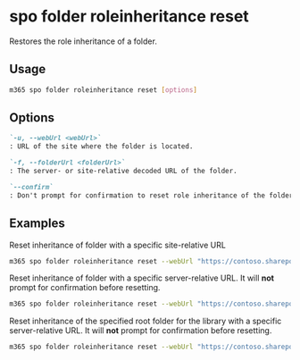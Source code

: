 
# spo folder roleinheritance reset

Restores the role inheritance of a folder.

## Usage

```sh
m365 spo folder roleinheritance reset [options]
```

## Options

```md definition-list
`-u, --webUrl <webUrl>`
: URL of the site where the folder is located.

`-f, --folderUrl <folderUrl>`
: The server- or site-relative decoded URL of the folder.

`--confirm`
: Don't prompt for confirmation to reset role inheritance of the folder.
```

<Global />

## Examples

Reset inheritance of folder with a specific site-relative URL

```sh
m365 spo folder roleinheritance reset --webUrl "https://contoso.sharepoint.com/sites/project-x" --folderUrl "Shared Documents/TestFolder"
```

Reset inheritance of folder with a specific server-relative URL. It will **not** prompt for confirmation before resetting.

```sh
m365 spo folder roleinheritance reset --webUrl "https://contoso.sharepoint.com/sites/project-x" --folderUrl "/sites/project-x/Shared Documents/TestFolder" --confirm
```

Reset inheritance of the specified root folder for the library with a specific server-relative URL. It will **not** prompt for confirmation before resetting.

```sh
m365 spo folder roleinheritance reset --webUrl "https://contoso.sharepoint.com/sites/project-x" --folderUrl "/sites/project-x/Shared Documents" --confirm
```
